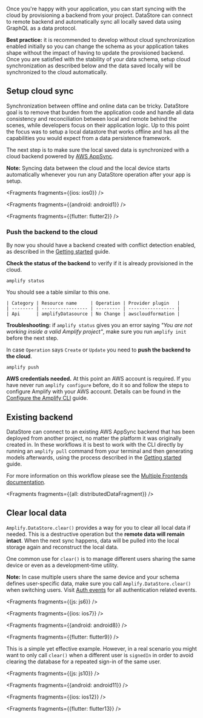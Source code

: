 
Once you're happy with your application, you can start syncing with the cloud by provisioning a backend from your project. DataStore can connect to remote backend and automatically sync all locally saved data using GraphQL as a data protocol.

<Callout>

**Best practice:** it is recommended to develop without cloud synchronization enabled initially so you can change the schema as your application takes shape without the impact of having to update the provisioned backend. Once you are satisfied with the stability of your data schema, setup cloud synchronization as described below and the data saved locally will be synchronized to the cloud automatically.

</Callout>

## Setup cloud sync

Synchronization between offline and online data can be tricky. DataStore goal is to remove that burden from the application code and handle all data consistency and reconciliation between local and remote behind the scenes, while developers focus on their application logic. Up to this point the focus was to setup a local datastore that works offline and has all the capabilities you would expect from a data persistence framework.

The next step is to make sure the local saved data is synchronized with a cloud backend powered by [AWS AppSync](https://aws.amazon.com/appsync/).

<Callout>

**Note:** Syncing data between the cloud and the local device starts automatically whenever you run any DataStore operation after your app is setup.

</Callout>


<Fragments fragments={{ios: ios0}} />


<Fragments fragments={{android: android1}} />


<Fragments fragments={{flutter: flutter2}} />

### Push the backend to the cloud

By now you should have a backend created with conflict detection enabled, as described in the [Getting started](/lib/datastore/getting-started) guide.

**Check the status of the backend** to verify if it is already provisioned in the cloud.

```console
amplify status
```

You should see a table similar to this one.

```
| Category | Resource name     | Operation | Provider plugin   |
| -------- | ----------------- | --------- | ----------------- |
| Api      | amplifyDatasource | No Change | awscloudformation |
```

<Callout>

**Troubleshooting:** if `amplify status` gives you an error saying *"You are not working inside a valid Amplify project"*, make sure you run `amplify init` before the next step.

</Callout>

In case `Operation` says `Create` or `Update` you need to **push the backend to the cloud**.

```console
amplify push
```

<Callout warning>

**AWS credentials needed.** At this point an AWS account is required. If you have never run `amplify configure` before, do it so and follow the steps to configure Amplify with your AWS account. Details can be found in the [Configure the Amplify CLI](/cli/start/install#configure-the-amplify-cli) guide.

</Callout>

## Existing backend

DataStore can connect to an existing AWS AppSync backend that has been deployed from another project, no matter the platform it was originally created in. In these workflows it is best to work with the CLI directly by running an `amplify pull` command from your terminal and then generating models afterwards, using the process described in the [Getting started](/lib/datastore/getting-started#idiomatic-persistence-models) guide.

For more information on this workflow please see the [Multiple Frontends documentation](/cli/teams/multi-frontend).


<Fragments fragments={{all: distributedDataFragment}} />

## Clear local data

`Amplify.DataStore.clear()` provides a way for you to clear all local data if needed. This is a destructive operation but the **remote data will remain intact**. When the next sync happens, data will be pulled into the local storage again and reconstruct the local data.

One common use for `clear()` is to manage different users sharing the same device or even as a development-time utility.

<Callout warning>

**Note:** In case multiple users share the same device and your schema defines user-specific data, make sure you call `Amplify.DataStore.clear()` when switching users. Visit [Auth events](/lib/auth/auth-events) for all authentication related events.

</Callout>


<Fragments fragments={{js: js6}} />


<Fragments fragments={{ios: ios7}} />


<Fragments fragments={{android: android8}} />


<Fragments fragments={{flutter: flutter9}} />

This is a simple yet effective example. However, in a real scenario you might want to only call `clear()` when a different user is `signedIn` in order to avoid clearing the database for a repeated sign-in of the same user.


<Fragments fragments={{js: js10}} />


<Fragments fragments={{android: android11}} />


<Fragments fragments={{ios: ios12}} />


<Fragments fragments={{flutter: flutter13}} />
